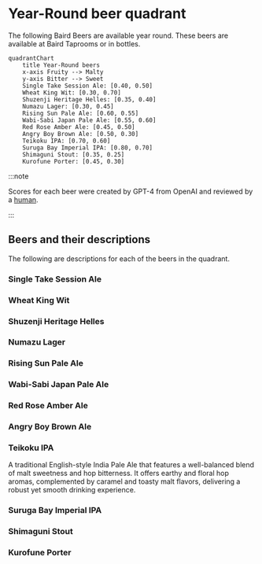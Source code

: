 # Year-Round beer quadrant

The following Baird Beers are available year round. These beers are available at Baird Taprooms or in bottles.

```mermaid
quadrantChart
    title Year-Round beers
    x-axis Fruity --> Malty
    y-axis Bitter --> Sweet
    Single Take Session Ale: [0.40, 0.50]
    Wheat King Wit: [0.30, 0.70]
    Shuzenji Heritage Helles: [0.35, 0.40]
    Numazu Lager: [0.30, 0.45]
    Rising Sun Pale Ale: [0.60, 0.55]
    Wabi-Sabi Japan Pale Ale: [0.55, 0.60]
    Red Rose Amber Ale: [0.45, 0.50]
    Angry Boy Brown Ale: [0.50, 0.30]
    Teikoku IPA: [0.70, 0.60]
    Suruga Bay Imperial IPA: [0.80, 0.70]
    Shimaguni Stout: [0.35, 0.25]
    Kurofune Porter: [0.45, 0.30]
```

:::note

Scores for each beer were created by GPT-4 from OpenAI and reviewed by a [human](https://github.com/josh-wong).

:::

## Beers and their descriptions

The following are descriptions for each of the beers in the quadrant.

### Single Take Session Ale



### Wheat King Wit



### Shuzenji Heritage Helles



### Numazu Lager



### Rising Sun Pale Ale



### Wabi-Sabi Japan Pale Ale



### Red Rose Amber Ale



### Angry Boy Brown Ale



### Teikoku IPA

A traditional English-style India Pale Ale that features a well-balanced blend of malt sweetness and hop bitterness. It offers earthy and floral hop aromas, complemented by caramel and toasty malt flavors, delivering a robust yet smooth drinking experience.

### Suruga Bay Imperial IPA



### Shimaguni Stout



### Kurofune Porter

